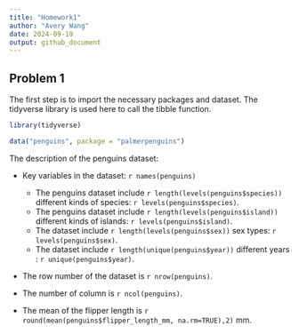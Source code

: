 ```yaml
---
title: "Homework1"
author: "Avery Wang"
date: 2024-09-19
output: github_document
---
```


## Problem 1

The first step is to import the necessary packages and dataset. The tidyverse library is used here to call the tibble function.

```r
library(tidyverse)

data("penguins", package = "palmerpenguins")
```

The description of the penguins dataset: 

* Key variables in the dataset: `r names(penguins)`

  * The penguins dataset include `r length(levels(penguins$species))` different             kinds of species: `r levels(penguins$species)`.
  * The penguins dataset include `r length(levels(penguins$island))` different               kinds of islands: `r levels(penguins$island)`.
  * The dataset include `r length(levels(penguins$sex))` sex types: 
      `r levels(penguins$sex)`. 
  * The dataset include `r length(unique(penguins$year))` different years :
    `r unique(penguins$year)`. 

* The row number of the dataset is `r nrow(penguins)`.

* The number of column is `r ncol(penguins)`.

* The mean of the flipper length is `r round(mean(penguins$flipper_length_mm, na.rm=TRUE),2)` mm.